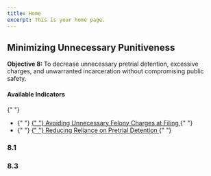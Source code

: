 ```yaml
---
title: Home
excerpt: This is your home page.
---
```



<Section py="2|4|8|10">
  <Container>
    <Grid col="1|2" gap="4|8|12" alignItems="center">
      <Flexbox
        flexDirection="column"
        alignItems="center|flex-start"
        textAlign="center|left"
      >
        <H2 m="0" fontWeight="extrabold" lineHeight="tight">
          Minimizing Unnecessary Punitiveness
        </H2>
        <P fontSize="xl|2xl" mt="2">
          <strong>Objective 8: </strong> To decrease unnecessary pretrial
          detention, excessive charges, and unwarranted incarceration without
          compromising public safety.
        </P>
      </Flexbox>
      <P>
        <H4 m="0">Available Indicators </H4>{" "}
        <ul>
          <li>
            {" "}
            <a href="#avoiding-unnecessary-felony">
              {" "}
              Avoiding Unnecessary Felony Charges at Filing
            </a>{" "}
          </li>
          <li>
            {" "}
            <a href="#reliance-on-pretrial-detention">
              {" "}
              Reducing Reliance on Pretrial Detention
            </a>{" "}
          </li>
        </ul>
      </P>
    </Grid>
  </Container>
</Section>

<Container>


<Section maxWidth="750px">


### 8.1

<DataWrapChart
  title="Avoiding Unnecessary Felony Charges at Filing"
  src="https://datawrapper.dwcdn.net/thuA0/3/"
/>

<a name="avoiding-unnecessary-felony"> </a>

<DataWrapChart src="https://datawrapper.dwcdn.net/zb1fw/" />

### 8.3

<DataWrapChart
  title="Reducing Reliance on Pretrial Detention"
  src="https://datawrapper.dwcdn.net/ANXn6/4/"
/>
<a name="reliance-on-pretrial-detention"> </a>

<DataWrapChart src="https://datawrapper.dwcdn.net/gqj20/" />

</Section>


</Container>

